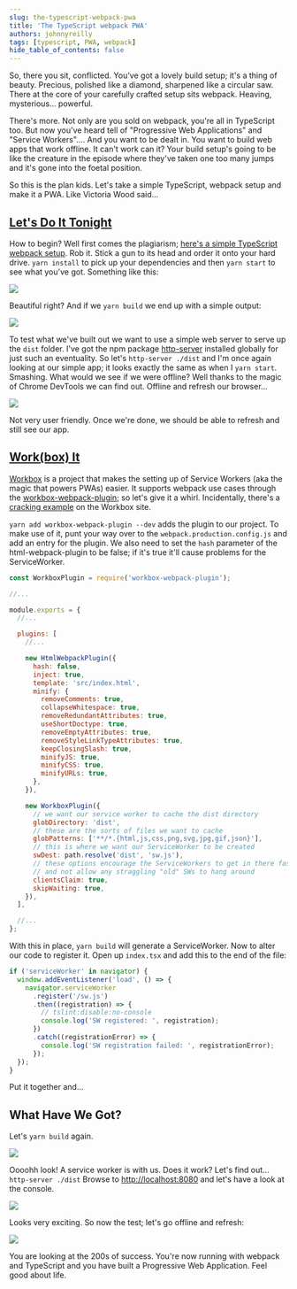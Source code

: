 ```yaml
---
slug: the-typescript-webpack-pwa
title: 'The TypeScript webpack PWA'
authors: johnnyreilly
tags: [typescript, PWA, webpack]
hide_table_of_contents: false
---
```


So, there you sit, conflicted. You've got a lovely build setup; it's a thing of beauty. Precious, polished like a diamond, sharpened like a circular saw. There at the core of your carefully crafted setup sits webpack. Heaving, mysterious... powerful.

<!--truncate-->

There's more. Not only are you sold on webpack, you're all in TypeScript too. But now you've heard tell of "Progressive Web Applications" and "Service Workers".... And you want to be dealt in. You want to build web apps that work offline. It can't work can it? Your build setup's going to be like the creature in the episode where they've taken one too many jumps and it's gone into the foetal position.

So this is the plan kids. Let's take a simple TypeScript, webpack setup and make it a PWA. Like Victoria Wood said...

## [Let's Do It Tonight](https://youtu.be/lNU5KVa_Tu8)

How to begin? Well first comes the plagiarism; [here's a simple TypeScript webpack setup](https://github.com/TypeStrong/ts-loader/tree/master/examples/core-js). Rob it. Stick a gun to its head and order it onto your hard drive. `yarn install` to pick up your dependencies and then `yarn start` to see what you've got. Something like this:

![](Screenshot-2017-11-19-18.29.15.webp)

Beautiful right? And if we `yarn build` we end up with a simple output:

![](Screenshot-2017-11-19-18.34.12.webp)

To test what we've built out we want to use a simple web server to serve up the `dist` folder. I've got the npm package [http-server](https://www.npmjs.com/package/http-server) installed globally for just such an eventuality. So let's `http-server ./dist` and I'm once again looking at our simple app; it looks exactly the same as when I `yarn start`. Smashing. What would we see if we were offline? Well thanks to the magic of Chrome DevTools we can find out. Offline and refresh our browser...

![](Screenshot-2017-11-19-20.05.19.webp)

Not very user friendly. Once we're done, we should be able to refresh and still see our app.

## [Work(box) It](https://youtu.be/UODX_pYpVxk)

[Workbox](https://developers.google.com/web/tools/workbox/) is a project that makes the setting up of Service Workers (aka the magic that powers PWAs) easier. It supports webpack use cases through the [workbox-webpack-plugin](https://www.npmjs.com/package/workbox-webpack-plugin); so let's give it a whirl. Incidentally, there's a [cracking example](https://developers.google.com/web/tools/workbox/get-started/webpack) on the Workbox site.

`yarn add workbox-webpack-plugin --dev` adds the plugin to our project. To make use of it, punt your way over to the `webpack.production.config.js` and add an entry for the plugin. We also need to set the `hash` parameter of the html-webpack-plugin to be false; if it's true it'll cause problems for the ServiceWorker.

```js
const WorkboxPlugin = require('workbox-webpack-plugin');

//...

module.exports = {
  //...

  plugins: [
    //...

    new HtmlWebpackPlugin({
      hash: false,
      inject: true,
      template: 'src/index.html',
      minify: {
        removeComments: true,
        collapseWhitespace: true,
        removeRedundantAttributes: true,
        useShortDoctype: true,
        removeEmptyAttributes: true,
        removeStyleLinkTypeAttributes: true,
        keepClosingSlash: true,
        minifyJS: true,
        minifyCSS: true,
        minifyURLs: true,
      },
    }),

    new WorkboxPlugin({
      // we want our service worker to cache the dist directory
      globDirectory: 'dist',
      // these are the sorts of files we want to cache
      globPatterns: ['**/*.{html,js,css,png,svg,jpg,gif,json}'],
      // this is where we want our ServiceWorker to be created
      swDest: path.resolve('dist', 'sw.js'),
      // these options encourage the ServiceWorkers to get in there fast
      // and not allow any straggling "old" SWs to hang around
      clientsClaim: true,
      skipWaiting: true,
    }),
  ],

  //...
};
```

With this in place, `yarn build` will generate a ServiceWorker. Now to alter our code to register it. Open up `index.tsx` and add this to the end of the file:

```js
if ('serviceWorker' in navigator) {
  window.addEventListener('load', () => {
    navigator.serviceWorker
      .register('/sw.js')
      .then((registration) => {
        // tslint:disable:no-console
        console.log('SW registered: ', registration);
      })
      .catch((registrationError) => {
        console.log('SW registration failed: ', registrationError);
      });
  });
}
```

Put it together and...

## What Have We Got?

Let's `yarn build` again.

![](Screenshot-2017-11-19-21.55.18.webp)

Oooohh look! A service worker is with us. Does it work? Let's find out... `http-server ./dist` Browse to [http://localhost:8080](http://localhost:8080) and let's have a look at the console.

![](Screenshot-2017-11-19-21.34.54.webp)

Looks very exciting. So now the test; let's go offline and refresh:

![](Screenshot-2017-11-19-22.01.37.webp)

You are looking at the 200s of success. You're now running with webpack and TypeScript and you have built a Progressive Web Application. Feel good about life.
